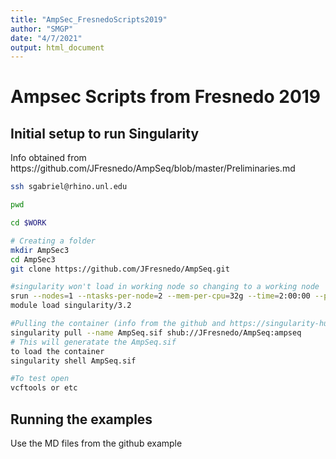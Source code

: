 ```yaml
---
title: "AmpSec_FresnedoScripts2019"
author: "SMGP"
date: "4/7/2021"
output: html_document
---
```



# Ampsec Scripts from Fresnedo 2019
## Initial setup to run Singularity  
Info obtained from https://github.com/JFresnedo/AmpSeq/blob/master/Preliminaries.md

```bash
ssh sgabriel@rhino.unl.edu
```


```bash
pwd
```


```bash
cd $WORK

# Creating a folder  
mkdir AmpSec3
cd AmpSec3
git clone https://github.com/JFresnedo/AmpSeq.git

#singularity won't load in working node so changing to a working node
srun --nodes=1 --ntasks-per-node=2 --mem-per-cpu=32g --time=2:00:00 --pty $SHELL
module load singularity/3.2

#Pulling the container (info from the github and https://singularity-hub.org/collections/2392)
singularity pull --name AmpSeq.sif shub://JFresnedo/AmpSeq:ampseq
# This will generatate the AmpSeq.sif 
to load the container 
singularity shell AmpSeq.sif

#To test open 
vcftools or etc
```

## Running the examples
Use the MD files from the github example

